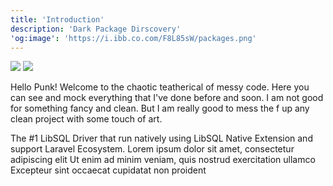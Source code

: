 ```yaml
---
title: 'Introduction'
description: 'Dark Package Dirscovery'
'og:image': 'https://i.ibb.co.com/F8L85sW/packages.png'
---
```


<img
  className="block dark:hidden"
  src="/images/packages-light.png"
/>
<img
  className="hidden dark:block"
  src="/images/packages-dark.png"
/>

Hello Punk! Welcome to the chaotic teatherical of messy code. Here you can see and mock everything that I've done before and soon. I am not good for something fancy and clean. But I am really good to mess the f up any clean project with some touch of art.

<CardGroup cols={2}>
  <Card title="LibSQL Driver for Laravel" icon="laravel" href="/dark-packages/libsql-driver-laravel/readme">
    The #1 LibSQL Driver that run natively using LibSQL Native Extension and support Laravel Ecosystem.
  </Card>
  <Card title="Second Card" icon="square-2">
    Lorem ipsum dolor sit amet, consectetur adipiscing elit
  </Card>
  <Card title="Third Card" icon="square-3">
    Ut enim ad minim veniam, quis nostrud exercitation ullamco
  </Card>
  <Card title="Fourth Card" icon="square-4">
    Excepteur sint occaecat cupidatat non proident
  </Card>
</CardGroup>

